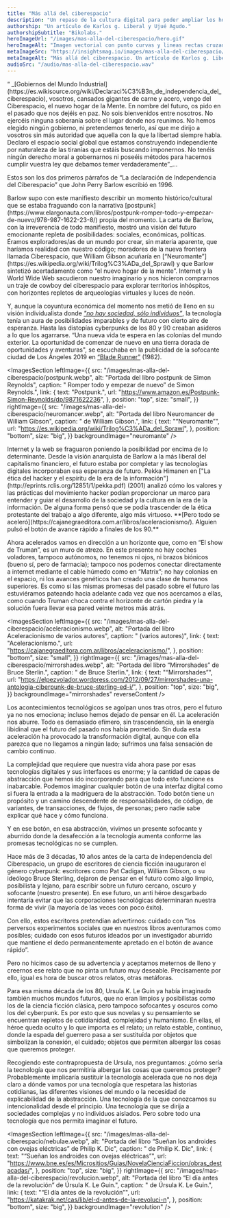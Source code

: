 ```yaml
---
title: "Más allá del ciberespacio"
description: "Un repaso de la cultura digital para poder ampliar los horizontes o crearlos nuevos."
authorship: "Un artículo de Karlos g. Liberal y Ujué Agudo."
authorshipSubtitle: "Bikolabs."
heroImageUrl: "/images/mas-alla-del-ciberespacio/hero.gif"
heroImageAlt: "Imagen vectorial con punto curvas y lineas rectas cruzadas"
metaImageSrc: "https://insightsmag.io/images/mas-alla-del-ciberespacio/meta-cover.jpg"
metaImageAlt: "Más allá del ciberespacio. Un artículo de Karlos g. Liberal y Ujué Agudo."
audioSrc: "/audio/mas-alla-del-ciberespacio.wav"
---
```



<ArticleIntroduccion>
  “ _[Gobiernos del Mundo Industrial](https://es.wikisource.org/wiki/Declaraci%C3%B3n_de_independencia_del_ciberespacio), 
  vosotros, cansados gigantes de carne y acero, vengo del Ciberespacio, el nuevo hogar de la Mente. 
  En nombre del futuro, os pido en el pasado que nos dejéis en paz. 
  No sois bienvenidos entre nosotros. No ejercéis ninguna soberanía sobre el lugar 
  donde nos reunimos. No hemos elegido ningún gobierno, ni pretendemos tenerlo, así 
  que me dirijo a vosotros sin más autoridad que aquella con la que la libertad siempre 
  habla. Declaro el espacio social global que estamos construyendo independiente por 
  naturaleza de las tiranías que estáis buscando imponernos. No tenéis ningún derecho 
  moral a gobernarnos ni poseéis métodos para hacernos cumplir vuestra ley que debamos 
  temer verdaderamente”_…

Estos son los dos primeros párrafos de “La declaración de Independencia del Ciberespacio”
que John Perry Barlow escribió en 1996.

</ArticleIntroduccion>

<ArticleSection>
Barlow supo con este manifiesto describir un momento histórico/cultural que se
estaba fraguando con la narrativa [postpunk](https://www.elargonauta.com/libros/postpunk-romper-todo-y-empezar-de-nuevo/978-987-1622-23-8/) propia del momento. La carta de Barlow,
con la irreverencia de todo manifiesto, mostró una visión del futuro emocionante
repleta de posibilidades: sociales, económicas, políticas. Éramos exploradores/as
de un mundo por crear, sin materia aparente, que haríamos realidad con nuestro
código; moradores de la nueva frontera llamada Ciberespacio, que William Gibson
acuñaría en [“Neuromante”](https://es.wikipedia.org/wiki/Trilog%C3%ADa_del_Sprawl) y que Barlow sintetizó acertadamente como “el nuevo hogar
de la mente”. Internet y la World Wide Web sacudieron nuestro imaginario y nos
hicieron comprarnos un traje de cowboy del ciberespacio para explorar territorios
inhóspitos, con horizontes repletos de arqueologías virtuales y luces de neón.

Y, aunque la coyuntura económica del momento nos metió de lleno en su visión
individualista donde _["no hay sociedad, sólo individuos”](https://www.publico.es/internacional/thatcher-o-individuo-colectividad.html)_, la tecnología tenía
un aura de posibilidades imparables y de futuro con cierto aire de esperanza.
Hasta las distopías cyberpunks de los 80 y 90 creaban asideros a lo que los agarrarse.
“Una nueva vida te espera en las colonias del mundo exterior. La oportunidad de
comenzar de nuevo en una tierra dorada de oportunidades y aventuras", se escuchaba
en la publicidad de la sofocante ciudad de Los Ángeles 2019 en [“Blade Runner”](https://www.filmaffinity.com/es/film358476.html) (1982).

</ArticleSection>

<ImagesSection
  leftImage={{
    src: "/images/mas-alla-del-ciberespacio/postpunk.webp",
    alt: "Portada del libro postpunk de Simon Reynolds",
    caption: " Romper todo y empezar de nuevo” de Simon Reynolds.",
    link: {
      text: "Postpunk.",
      url: "https://www.amazon.es/Postpunk-Simon-Reynolds/dp/9871622236",
    },
    position: "top",
    size: "small",
  }}
  rightImage={{
    src: "/images/mas-alla-del-ciberespacio/neuromancer.webp",
    alt: "Portada del libro Neuromancer de William Gibson",
    caption: " de William Gibson.",
    link: {
      text: "“Neuromante”",
      url: "https://es.wikipedia.org/wiki/Trilog%C3%ADa_del_Sprawl",
    },
    position: "bottom",
    size: "big",
  }}
  backgroundImage="neuromante"
/>

<ArticleSection>
Internet y la web se fraguaron poniendo la posibilidad por encima de lo determinante.
Desde la visión anarquista de Barlow a la más liberal del capitalismo financiero, el
futuro estaba por completar y las tecnologías digitales incorporaban esa esperanza de
futuro. Pekka Himanen en ["La ética del hacker y el espíritu de la era de la información"](http://eprints.rclis.org/12851/1/pekka.pdf)
(2001) analizó cómo los valores y las prácticas del movimiento hacker podían proporcionar
un marco para entender y guiar el desarrollo de la sociedad y la cultura en la era de
la información. De alguna forma pensó que se podía trascender de la ética protestante
del trabajo a algo diferente, algo más virtuoso. **[Pero todo se aceleró](https://cajanegraeditora.com.ar/libros/aceleracionismo/). Alguien pulsó
el botón de avance rápido a finales de los 90.**

Ahora acelerados vamos en dirección a un horizonte que, como en “El show de Truman”,
es un muro de atrezo. En este presente no hay coches voladores, tampoco autónomos,
no tenemos ni ojos, ni brazos biónicos (bueno sí, pero de farmacia); tampoco nos
podemos conectar directamente a internet mediante el cable húmedo como en “Matrix”;
no hay colonias en el espacio, ni los avances genéticos han creado una clase de humanos
superiores. Es como si las mismas promesas del pasado sobre el futuro las estuviéramos
pateando hacia adelante cada vez que nos acercamos a ellas, como cuando Truman
choca contra el horizonte de cartón piedra y la solución fuera llevar esa pared veinte
metros más atrás.

</ArticleSection>

<ImagesSection
  leftImage={{
    src: "/images/mas-alla-del-ciberespacio/aceleracionismo.webp",
    alt: "Portada del libro Aceleracionismo de varios autores",
    caption: " (varios autores)",
    link: {
      text: "Aceleracionismo.",
      url: "https://cajanegraeditora.com.ar/libros/aceleracionismo/",
    },
    position: "bottom",
    size: "small",
  }}
  rightImage={{
    src: "/images/mas-alla-del-ciberespacio/mirrorshades.webp",
    alt: "Portada del libro “Mirrorshades” de Bruce Sterlin.",
    caption: " de Bruce Sterlin.",
    link: {
      text: "“Mirrorshades”",
      url: "https://elpezvolador.wordpress.com/2012/09/27/mirrorshades-una-antologia-ciberpunk-de-bruce-sterling-ed-i/",
    },
    position: "top",
    size: "big",
  }}
  backgroundImage="mirrorshades"
  reverseContent
/>

<ArticleSection>
  Los acontecimientos tecnológicos se agolpan unos tras otros, pero el futuro ya
  no nos emociona; incluso hemos dejado de pensar en él. La aceleración nos
  aburre. Todo es demasiado efímero, sin trascendencia, sin la energía libidinal
  que el futuro del pasado nos había prometido. Sin duda esta aceleración ha
  provocado la transformación digital, aunque con ella parezca que no llegamos a
  ningún lado; sufrimos una falsa sensación de cambio continuo.

La complejidad que requiere que nuestra vida ahora pase por esas tecnologías
digitales y sus interfaces es enorme; y la cantidad de capas de abstracción
que hemos ido incorporando para que todo esto funcione es inabarcable. Podemos
imaginar cualquier botón de una interfaz digital como si fuera la entrada a la
madriguera de la abstracción. Todo botón tiene un propósito y un camino
descendente de responsabilidades, de código, de variantes, de transacciones,
de flujos, de personas; pero nadie sabe explicar qué hace y cómo funciona.

Y en ese botón, en esa abstracción, vivimos un presente sofocante y aburrido
donde la desafección a la tecnología aumenta conforme las promesas
tecnológicas no se cumplen.

Hace más de 3 décadas, 10 años antes de la carta de independencia del
Ciberespacio, un grupo de escritores de ciencia ficción inauguraron el género
cyberpunk: escritores como Pat Cadigan, William Gibson, o su ideólogo Bruce
Sterling, dejaron de pensar en el futuro como algo limpio, posibilista y
lejano, para escribir sobre un futuro cercano, oscuro y sofocante (nuestro
presente). En ese futuro, un anti héroe desgarbado intentaría evitar que las
corporaciones tecnológicas determinaran nuestra forma de vivir (la mayoría de
las veces con poco éxito).

Con ello, estos escritores pretendían advertirnos: cuidado con “los perversos
experimentos sociales que en nuestros libros aventuramos como posibles;
cuidado con esos futuros ideados por un investigador aburrido que mantiene el
dedo permanentemente apretado en el botón de avance rápido”.

Pero no hicimos caso de su advertencia y aceptamos meternos de lleno y
creernos ese relato que no pinta un futuro muy deseable. Precisamente por
ello, igual es hora de buscar otros relatos, otras metáforas.

Para esa misma década de los 80, Ursula K. Le Guin ya había imaginado también
muchos mundos futuros, que no eran limpios y posibilistas como los de la
ciencia ficción clásica, pero tampoco sofocantes y oscuros como los del
cyberpunk. Es por esto que sus novelas y su pensamiento se encuentran repletos
de cotidianidad, complejidad y humanismo. En ellas, el héroe queda oculto y lo
que importa es el relato; un relato estable, continuo, donde la espada del
guerrero pasa a ser sustituída por objetos que simbolizan la conexión, el
cuidado; objetos que permiten albergar las cosas que queremos proteger.

Recogiendo este contrapropuesta de Ursula, nos preguntamos: ¿cómo sería la
tecnología que nos permitiría albergar las cosas que queremos proteger?
Probablemente implicaría sustituir la tecnología acelerada que no nos deja
claro a dónde vamos por una tecnología que respetara las historias cotidianas,
las diferentes visiones del mundo o la necesidad de explicabilidad de la
abstracción. Una tecnología de la que conozcamos su intencionalidad desde el
principio. Una tecnología que se dirija a sociedades complejas y no individuos
aislados. Pero sobre todo una tecnología que nos permita imaginar el futuro.

</ArticleSection>

<ImagesSection
  leftImage={{
    src: "/images/mas-alla-del-ciberespacio/nebulae.webp",
    alt: "Portada del libro “Sueñan los androides con ovejas eléctricas” de Philip K. Dic",
    caption: " de Philip K. Dic",
    link: {
      text: "“Sueñan los androides con ovejas eléctricas”",
      url: "https://www.bne.es/es/Micrositios/Guias/NovelaCienciaFiccion/obras_destacadas/",
    },
    position: "top",
    size: "big",
  }}
  rightImage={{
    src: "/images/mas-alla-del-ciberespacio/revolucion.webp",
    alt: "Portada del libro “El día antes de la revolución” de Úrsula K. Le Guin.",
    caption: " de Úrsula K. Le Guin.",
    link: {
      text: "“El día antes de la revolución”",
      url: "https://katakrak.net/cas/lib/el-d-antes-de-la-revoluci-n",
    },
    position: "bottom",
    size: "big",
  }}
  backgroundImage="revolution"
/>
